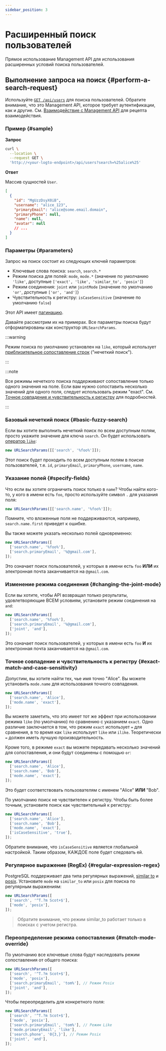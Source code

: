 ```yaml
---
sidebar_position: 3
---
```


# Расширенный поиск пользователей

Прямое использование Management API для использования расширенных условий поиска пользователей.

## Выполнение запроса на поиск \{#perform-a-search-request}

Используйте [`GET /api/users`](https://openapi.logto.io/operation/operation-getuser) для поиска пользователей. Обратите внимание, что это Management API, которое требует аутентификации, как и другие. См. [Взаимодействие с Management API](/integrate-logto/interact-with-management-api) для рецепта взаимодействия.

### Пример \{#sample}

**Запрос**

```bash
curl \
  --location \
  --request GET \
  'http://<your-logto-endpoint>/api/users?search=%25alice%25'

```

**Ответ**

Массив сущностей `User`.

```json
[
  {
    "id": "MgUzzDsyX0iB",
    "username": "alice_123",
    "primaryEmail": "alice@some.email.domain",
    "primaryPhone": null,
    "name": null,
    "avatar": null
    // ...
  }
]
```

### Параметры \{#parameters}

Запрос на поиск состоит из следующих ключей параметров:

- Ключевые слова поиска: `search`, `search.*`
- Режим поиска для полей: `mode`, `mode.*` (значение по умолчанию `'like'`, доступные `['exact', 'like', 'similar_to', 'posix']`)
- Режим соединения: `joint` или `jointMode` (значение по умолчанию `'or'`, доступные `['or', 'and']`)
- Чувствительность к регистру: `isCaseSensitive` (значение по умолчанию `false`)

Этот API имеет [пагинацию](/integrate-logto/interact-with-management-api/#managing-paginated-api-responses).

Давайте рассмотрим их на примерах. Все параметры поиска будут отформатированы как конструктор `URLSearchParams`.

:::warning

Режим поиска по умолчанию установлен на `like`, который использует [приблизительное сопоставление строк](https://en.wikipedia.org/wiki/Approximate_string_matching) ("нечеткий поиск").

:::

:::note

Все режимы нечеткого поиска поддерживают сопоставление только одного значения на поле. Если вам нужно сопоставить несколько значений для одного поля, следует использовать режим "exact". См. [Точное совпадение и чувствительность к регистру](/user-management/advanced-user-search#exact-match-and-case-sensitivity) для подробностей.

:::

### Базовый нечеткий поиск \{#basic-fuzzy-search}

Если вы хотите выполнить нечеткий поиск по всем доступным полям, просто укажите значение для ключа `search`. Он будет использовать [оператор `like`](https://www.postgresql.org/docs/current/functions-matching.html#FUNCTIONS-LIKE):

```javascript
new URLSearchParams([['search', '%foo%']]);
```

Этот поиск будет проходить по всем доступным полям в поиске пользователей, т.е. `id`, `primaryEmail`, `primaryPhone`, `username`, `name`.

### Указание полей \{#specify-fields}

Что если вы хотите ограничить поиск только в `name`? Чтобы найти кого-то, у кого в имени есть `foo`, просто используйте символ `.` для указания поля:

```javascript
new URLSearchParams([['search.name', '%foo%']]);
```

Помните, что вложенные поля не поддерживаются, например, `search.name.first` приведет к ошибке.

Вы также можете указать несколько полей одновременно:

```javascript
new URLSearchParams([
  ['search.name', '%foo%'],
  ['search.primaryEmail', '%@gmail.com'],
]);
```

Это означает поиск пользователей, у которых в имени есть `foo` **ИЛИ** их электронная почта заканчивается на `@gmail.com`.

### Изменение режима соединения \{#changing-the-joint-mode}

Если вы хотите, чтобы API возвращал только результаты, удовлетворяющие ВСЕМ условиям, установите режим соединения на `and`:

```javascript
new URLSearchParams([
  ['search.name', '%foo%'],
  ['search.primaryEmail', '%@gmail.com'],
  ['joint', 'and'],
]);
```

Это означает поиск пользователей, у которых в имени есть `foo` **И** их электронная почта заканчивается на `@gmail.com`.

### Точное совпадение и чувствительность к регистру \{#exact-match-and-case-sensitivity}

Допустим, вы хотите найти тех, чье имя точно "Alice". Вы можете установить `mode.name` для использования точного совпадения.

```javascript
new URLSearchParams([
  ['search.name', 'Alice'],
  ['mode.name', 'exact'],
]);
```

Вы можете заметить, что это имеет тот же эффект при использовании режима `like` (по умолчанию) по сравнению с указанием `exact`. Одно различие заключается в том, что режим `exact` использует `=` для сравнения, в то время как `like` использует `like` или `ilike`. Теоретически `=` должен иметь лучшую производительность.

Кроме того, в режиме `exact` вы можете передавать несколько значений для сопоставления, и они будут соединены с помощью `or`:

```javascript
new URLSearchParams([
  ['search.name', 'Alice'],
  ['search.name', 'Bob'],
  ['mode.name', 'exact'],
]);
```

Это будет соответствовать пользователям с именем "Alice" **ИЛИ** "Bob".

По умолчанию поиск не чувствителен к регистру. Чтобы быть более точным, установите поиск как чувствительный к регистру:

```javascript
new URLSearchParams([
  ['search.name', 'Alice'],
  ['search.name', 'Bob'],
  ['mode.name', 'exact'],
  ['isCaseSensitive', 'true'],
]);
```

Обратите внимание, что `isCaseSensitive` является глобальной настройкой. Таким образом, КАЖДОЕ поле будет следовать ей.

### Регулярное выражение (RegEx) \{#regular-expression-regex}

PostgreSQL поддерживает два типа регулярных выражений, [similar to](https://www.postgresql.org/docs/current/functions-matching.html#FUNCTIONS-SIMILARTO-REGEXP) и [posix](https://www.postgresql.org/docs/current/functions-matching.html#FUNCTIONS-POSIX-REGEXP). Установите `mode` на `similar_to` или `posix` для поиска по регулярным выражениям:

```javascript
new URLSearchParams([
  ['search', '^T.?m Scot+$'],
  ['mode', 'posix'],
]);
```

> Обратите внимание, что режим similar_to работает только в поисках с учетом регистра.

### Переопределение режима сопоставления \{#match-mode-override}

По умолчанию все ключевые слова будут наследовать режим сопоставления от общего поиска:

```javascript
new URLSearchParams([
  ['search', '^T.?m Scot+$'],
  ['mode', 'posix'],
  ['search.primaryEmail', 'tom%'], // Режим Posix
  ['joint', 'and'],
]);
```

Чтобы переопределить для конкретного поля:

```javascript
new URLSearchParams([
  ['search', '^T.?m Scot+$'],
  ['mode', 'posix'],
  ['search.primaryEmail', 'tom%'], // Режим Like
  ['mode.primaryEmail', 'like'],
  ['search.phone', '0{3,}'], // Режим Posix
  ['joint', 'and'],
]);
```
